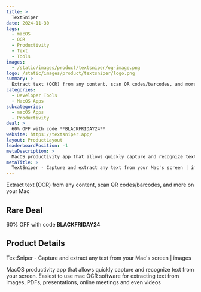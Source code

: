 ```yaml
---
title: >
  TextSniper
date: 2024-11-30
tags:
  - macOS
  - OCR
  - Productivity
  - Text
  - Tools
images:
  - /static/images/product/textsniper/og-image.png
logo: /static/images/product/textsniper/logo.png
summary: >
  Extract text (OCR) from any content, scan QR codes/barcodes, and more on your Mac
categories:
  - Developer Tools
  - MacOS Apps
subcategories:
  - macOS Apps
  - Productivity
deal: >
  60% OFF with code **BLACKFRIDAY24**
website: https://textsniper.app/
layout: ProductLayout
leaderboardPosition: -1
metaDescription: >
  MacOS productivity app that allows quickly capture and recognize text from your screen. Easiest to use mac OCR software for extracting text from images, PDFs, presentations, online meetings and even videos
metaTitle: >
  TextSniper - Capture and extract any text from your Mac's screen | images
---
```

Extract text (OCR) from any content, scan QR codes/barcodes, and more on your Mac

## Rare Deal

60% OFF with code **BLACKFRIDAY24**

## Product Details

TextSniper - Capture and extract any text from your Mac's screen | images

MacOS productivity app that allows quickly capture and recognize text from your screen. Easiest to use mac OCR software for extracting text from images, PDFs, presentations, online meetings and even videos
